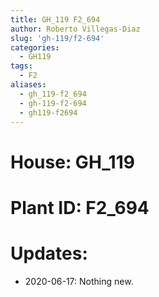 ```yaml
---
title: GH_119 F2_694
author: Roberto Villegas-Diaz
slug: 'gh-119/f2-694'
categories:
  - GH119
tags:
  - F2
aliases:
  - gh_119-f2_694
  - gh-119-f2-694
  - gh119-f2694
---
```


# **House**: GH_119
# **Plant ID**: F2_694
# **Updates**: 
 - 2020-06-17: Nothing new.
